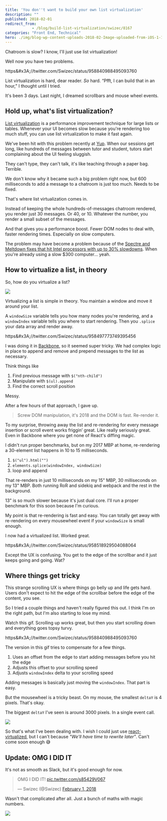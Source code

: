 ```yaml
---
title: 'You don''t want to build your own list virtualization'
description: ""
published: 2018-02-01
redirect_from: 
            - /blog/build-list-virtualization/swizec/8167
categories: "Front End, Technical"
hero: ./img/blog-wp-content-uploads-2018-02-Image-uploaded-from-iOS-1-1-1024x768.jpg
---
```

Chatroom is slow? I know, I&#x27;ll just use list virtualization!



Well now you have two problems.



https&amp;#x3A;//twitter.com/Swizec/status/958840988495093760



List virtualization is hard, dear reader. _So_ hard. “Pfft, I can build that in an hour,” I thought until I tried.



It&#x27;s been 3 days. Last night, I dreamed scrollbars and mouse wheel events.



## Hold up, what&#x27;s list virtualization?



[List virtualization](https://www.google.com/search?q=list+virtualization&amp;oq=list+virtualization&amp;aqs=chrome..69i57j0l5.2398j0j1&amp;sourceid=chrome&amp;ie=UTF-8) is a performance improvement technique for large lists or tables. Whenever your UI becomes slow because you&#x27;re rendering too much stuff, you can use list virtualization to make it fast again.



We&#x27;ve been hit with this problem recently at [Yup](https://www.yup.com). When our sessions get long, like hundreds of messages between tutor and student, tutors start complaining about the UI feeling sluggish.



They can&#x27;t type, they can&#x27;t talk, it&#x27;s like teaching through a paper bag. Terrible.



We don&#x27;t know why it became such a big problem right now, but 600 milliseconds to add a message to a chatroom is just too much. Needs to be fixed.



That&#x27;s where list virtualization comes in.



Instead of keeping the whole hundreds-of-messages chatroom rendered, you render just 30 messages. Or 40, or 10. Whatever the number, you render a small subset of the messages.



And that gives you a performance boost. Fewer DOM nodes to deal with, faster rendering times. Especially on slow computers.



The problem may have become a problem because of the [Spectre and Meltdown fixes that hit Intel processors with up to 30% slowdowns](https://techcrunch.com/2018/01/03/a-major-kernel-vulnerability-is-going-to-slow-down-all-intel-processors-2/). When you&#x27;re already using a slow $300 computer… yeah.



## How to virtualize a list, in theory



So, how do you virtualize a list?



![](./img/blog-wp-content-uploads-2018-02-Image-uploaded-from-iOS-1-1-1024x768.jpg)



Virtualizing a list is simple in theory. You maintain a window and move it around your list.



A `windowSize` variable tells you how many nodes you&#x27;re rendering, and a `windowIndex` variable tells you where to start rendering. Then you `.splice` your data array and render away.



https&amp;#x3A;//twitter.com/Swizec/status/958497773749395456



I was doing it in [Backbone](http://backbonejs.org/), so it seemed super tricky. We had complex logic in place to append and remove and prepend messages to the list as necessary.



Think things like



1. Find previous message with `$("nth-child")`
2. Manipulate with `$(ul).append`
3. Find the correct scroll position



Messy.



After a few hours of that approach, I gave up.



> Screw DOM manipulation, it&#x27;s 2018 and the DOM is fast. Re-render it.



To my surprise, throwing away the list and re-rendering for every message insertion or scroll event works friggin’ great. Like really seriously great. Even in Backbone where you get none of React&#x27;s diffing magic.



I didn&#x27;t run proper benchmarks, but on my 2017 MBP at home, re-rendering a 30-element list happens in 10 to 15 milliseconds.



1. `$("ul").html("")`
2. `elements.splice(windowIndex, windowSize)`
3. loop and append



That re-renders in just 10 milliseconds on my 15&quot; MBP, 30 milliseconds on my 13&quot; MBP. Both running RoR and sidekiq and webpack and the rest in the background.



13&quot; is so much slower because it&#x27;s just dual core. I&#x27;ll run a proper benchmark for this soon because I&#x27;m curious.



My point is that re-rendering is fast and easy. You can totally get away with re-rendering on every mousewheel event if your `windowSize` is small enough.



I now had a virtualized list. Worked great.



https&amp;#x3A;//twitter.com/Swizec/status/958518929504088064



Except the UX is confusing. You get to the edge of the scrollbar and it just keeps going and going. Wat?



## Where things get tricky



This strange scrolling UX is where things go belly up and life gets hard. Users don&#x27;t expect to hit the edge of the scrollbar before the edge of the content, you see.



So I tried a couple things and haven&#x27;t really figured this out. I think I&#x27;m on the right path, but I&#x27;m also starting to lose my mind.



Watch this gif. Scrolling up works great, but then you start scrolling down and everything goes topsy turvy.



https&amp;#x3A;//twitter.com/Swizec/status/958840988495093760



The version in this gif tries to compensate for a few things.



1. Uses an offset from the edge to start adding messages before you hit the edge
2. Adjusts this offset to your scrolling speed
3. Adjusts `windowIndex` delta to your scrolling speed



Adding messages is basically just moving the `windowIndex`. That part is easy.



But the mousewheel is a tricky beast. On my mouse, the smallest `deltaY` is 4 pixels. That&#x27;s okay.



The biggest `deltaY` I&#x27;ve seen is around 3000 pixels. In a single event call.



![](./img/media-xT0xeJpnrWC4XWblEk-giphy.gif)



So that&#x27;s what I&#x27;ve been dealing with. I wish I could just use [react-virtualized](https://github.com/bvaughn/react-virtualized), but I can&#x27;t because _&quot;We&#x27;ll have time to rewrite later&quot;_. Can&#x27;t come soon enough 😅



## Update: OMG I DID IT



It&#x27;s not as smooth as Slack, but it&#x27;s good enough for now.



> OMG I DID IT! [pic.twitter.com/s85429V067](https://t.co/s85429V067)
>
> — Swizec (@Swizec) [February 1, 2018](https://twitter.com/Swizec/status/959151765185691650?ref_src=twsrc%5Etfw)





Wasn&#x27;t that complicated after all. Just a bunch of maths with magic numbers.



![](./img/blog-wp-content-uploads-2018-02-carbon-2-1024x1013.png)
